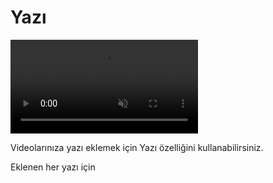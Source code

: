 # Yazı

<video autoPlay muted loop controls>
  <source src="/yazı.mp4" type="video/mp4" />
  Your browser does not support the video tag.
</video>



Videolarınıza yazı eklemek için Yazı özelliğini kullanabilirsiniz.


Eklenen her yazı için 